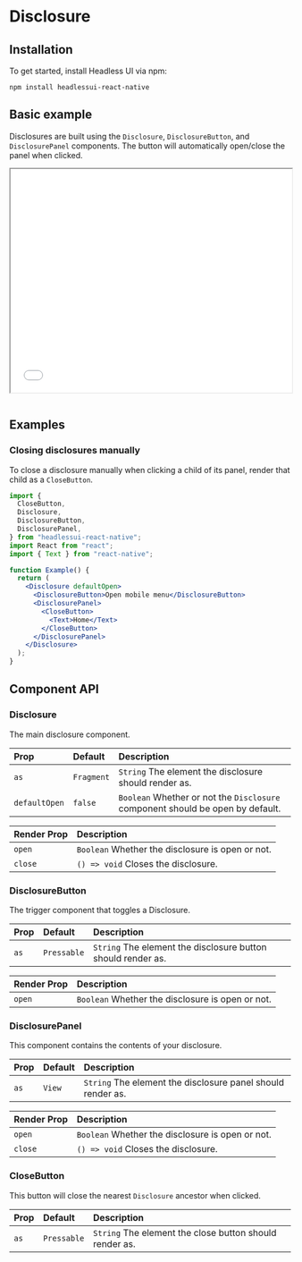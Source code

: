 
# Disclosure

## Installation

To get started, install Headless UI via npm:

```
npm install headlessui-react-native
```

## Basic example

Disclosures are built using the `Disclosure`, `DisclosureButton`, and `DisclosurePanel` components.
The button will automatically open/close the panel when clicked.

<iframe
  src={`${SHOWCASE_HOST}/components/disclosure`}
  width="100%"
  height="400px"
></iframe>

```jsx file=<rootDir>/node_modules/headlessui-react-native-example-ui/src/disclosure/disclosure-example.tsx

```

## Examples

### Closing disclosures manually

To close a disclosure manually when clicking a child of its panel, render that child as a `CloseButton`.

```jsx
import {
  CloseButton,
  Disclosure,
  DisclosureButton,
  DisclosurePanel,
} from "headlessui-react-native";
import React from "react";
import { Text } from "react-native";

function Example() {
  return (
    <Disclosure defaultOpen>
      <DisclosureButton>Open mobile menu</DisclosureButton>
      <DisclosurePanel>
        <CloseButton>
          <Text>Home</Text>
        </CloseButton>
      </DisclosurePanel>
    </Disclosure>
  );
}
```

## Component API

### Disclosure

The main disclosure component.

| Prop          | Default    | Description                                                                    |
| :------------ | :--------- | :----------------------------------------------------------------------------- |
| `as`          | `Fragment` | `String` The element the disclosure should render as.                          |
| `defaultOpen` | `false`    | `Boolean` Whether or not the `Disclosure` component should be open by default. |

| Render Prop | Description                                      |
| :---------- | :----------------------------------------------- |
| `open`      | `Boolean` Whether the disclosure is open or not. |
| `close`     | `() => void` Closes the disclosure.              |

### DisclosureButton

The trigger component that toggles a Disclosure.

| Prop | Default     | Description                                                  |
| :--- | :---------- | :----------------------------------------------------------- |
| `as` | `Pressable` | `String` The element the disclosure button should render as. |

| Render Prop | Description                                      |
| :---------- | :----------------------------------------------- |
| `open`      | `Boolean` Whether the disclosure is open or not. |

### DisclosurePanel

This component contains the contents of your disclosure.

| Prop | Default | Description                                                 |
| :--- | :------ | :---------------------------------------------------------- |
| `as` | `View`  | `String` The element the disclosure panel should render as. |

| Render Prop | Description                                      |
| :---------- | :----------------------------------------------- |
| `open`      | `Boolean` Whether the disclosure is open or not. |
| `close`     | `() => void` Closes the disclosure.              |

### CloseButton

This button will close the nearest `Disclosure` ancestor when clicked.

| Prop | Default     | Description                                             |
| :--- | :---------- | :------------------------------------------------------ |
| `as` | `Pressable` | `String` The element the close button should render as. |
